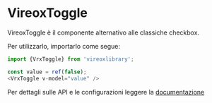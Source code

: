 
<Meta title="VrxToggle/About" />

# VireoxToggle

VireoxToggle è il componente alternativo alle classiche checkbox.

Per utilizzarlo, importarlo come segue:
```js
import {VrxToggle} from 'vireoxlibrary';

const value = ref(false);
<VrxToggle v-model="value" />
```

Per dettagli sulle API e le configurazioni leggere la [documentazione](./?path=/docs/vrxtoggle--docs)
